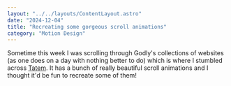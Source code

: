 ```yaml
---
layout: "../../layouts/ContentLayout.astro"
date: "2024-12-04"
title: "Recreating some gorgeous scroll animations"
category: "Motion Design"
---
```



Sometime this week I was scrolling through Godly's collections of websites
(as one does on a day with nothing better to do) which is where I stumbled
across [Tatem](https://tatem.com). It has a bunch of really beautiful scroll
animations and I thought it'd be fun to recreate some of them!
